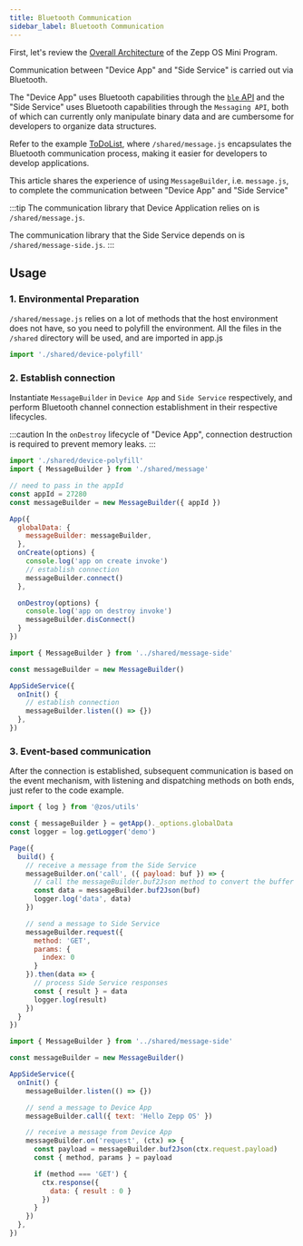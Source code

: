 ```yaml
---
title: Bluetooth Communication
sidebar_label: Bluetooth Communication
---
```


First, let's review the [Overall Architecture](../architecture/arc.mdx) of the Zepp OS Mini Program.

Communication between "Device App" and "Side Service" is carried out via Bluetooth.

The "Device App" uses Bluetooth capabilities through the [`ble` API](../../reference/device-app-api/newAPI/ble.mdx) and the "Side Service" uses Bluetooth capabilities through the `Messaging API`, both of which can currently only manipulate binary data and are cumbersome for developers to organize data structures.

Refer to the example [ToDoList](../../samples/app/toDoList.md), where `/shared/message.js` encapsulates the Bluetooth communication process, making it easier for developers to develop applications.

This article shares the experience of using `MessageBuilder`, i.e. `message.js`, to complete the communication between "Device App" and "Side Service"

:::tip
The communication library that Device Application relies on is `/shared/message.js`.

The communication library that the Side Service depends on is `/shared/message-side.js`.
:::

## Usage

### 1. Environmental Preparation

`/shared/message.js` relies on a lot of methods that the host environment does not have, so you need to polyfill the environment. All the files in the `/shared` directory will be used, and are imported in app.js

```js title=app.js
import './shared/device-polyfill'
```

### 2. Establish connection

Instantiate `MessageBuilder` in `Device App` and `Side Service` respectively, and perform Bluetooth channel connection establishment in their respective lifecycles.

:::caution
In the `onDestroy` lifecycle of "Device App", connection destruction is required to prevent memory leaks.
:::

```js title=app.js
import './shared/device-polyfill'
import { MessageBuilder } from './shared/message'

// need to pass in the appId
const appId = 27280
const messageBuilder = new MessageBuilder({ appId })

App({
  globalData: {
    messageBuilder: messageBuilder,
  },
  onCreate(options) {
    console.log('app on create invoke')
    // establish connection
    messageBuilder.connect()
  },

  onDestroy(options) {
    console.log('app on destroy invoke')
    messageBuilder.disConnect()
  }
})
```

```js title=app-side/index.js
import { MessageBuilder } from '../shared/message-side'

const messageBuilder = new MessageBuilder()

AppSideService({
  onInit() {
    // establish connection
    messageBuilder.listen(() => {})
  },
})
```

### 3. Event-based communication

After the connection is established, subsequent communication is based on the event mechanism, with listening and dispatching methods on both ends, just refer to the code example.

```js title=page.js
import { log } from '@zos/utils'

const { messageBuilder } = getApp()._options.globalData
const logger = log.getLogger('demo')

Page({
  build() {
    // receive a message from the Side Service
    messageBuilder.on('call', ({ payload: buf }) => {
      // call the messageBuilder.buf2Json method to convert the buffer to a JS JSON object
      const data = messageBuilder.buf2Json(buf)
      logger.log('data', data)
    })

    // send a message to Side Service
    messageBuilder.request({
      method: 'GET',
      params: {
        index: 0
      }
    }).then(data => {
      // process Side Service responses
      const { result } = data
      logger.log(result)
    })
  }
})
```

```js title=app-side/index.js
import { MessageBuilder } from '../shared/message-side'

const messageBuilder = new MessageBuilder()

AppSideService({
  onInit() {
    messageBuilder.listen(() => {})

    // send a message to Device App
    messageBuilder.call({ text: 'Hello Zepp OS' })

    // receive a message from Device App
    messageBuilder.on('request', (ctx) => {
      const payload = messageBuilder.buf2Json(ctx.request.payload)
      const { method, params } = payload

      if (method === 'GET') {
        ctx.response({
          data: { result : 0 }
        })
      }
    })
  },
})
```
